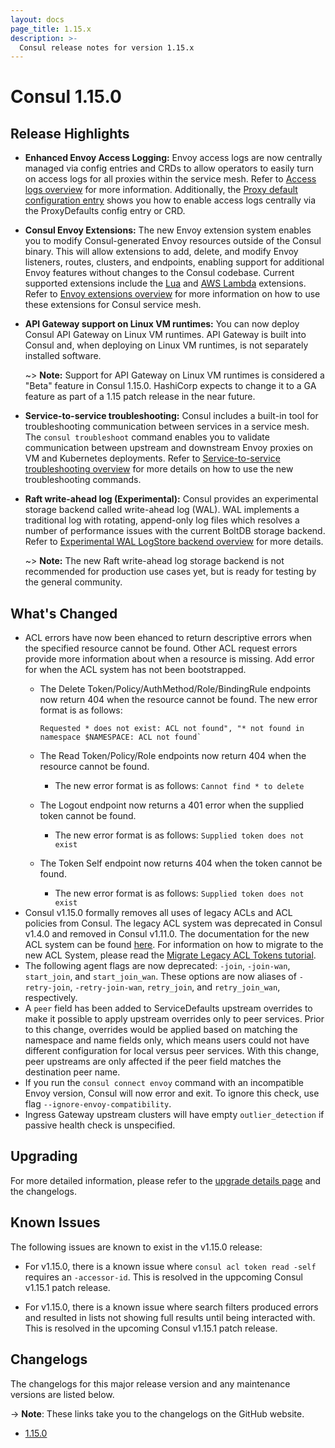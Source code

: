 ```yaml
---
layout: docs
page_title: 1.15.x
description: >-
  Consul release notes for version 1.15.x
---
```


# Consul 1.15.0

## Release Highlights

- **Enhanced Envoy Access Logging:** Envoy access logs are now centrally managed via config entries and CRDs to allow operators to easily turn on access logs for all proxies within the service mesh. Refer to [Access logs overview](/consul/docs/connect/observability/access-logs) for more information. Additionally, the [Proxy default configuration entry](/consul/docs/connect/config-entries/proxy-defaults) shows you how to enable access logs centrally via the ProxyDefaults config entry or CRD.  

- **Consul Envoy Extensions:** The new Envoy extension system enables you to modify Consul-generated Envoy resources outside of the Consul binary. This will allow extensions to add, delete, and modify Envoy listeners, routes, clusters, and endpoints, enabling support for additional Envoy features without changes to the Consul codebase. 
Current supported extensions include the [Lua](/consul/docs/connect/proxies/envoy-extensions#lua) and [AWS Lambda](/consul/docs/connect/proxies/envoy-extensions#lambda) extensions. Refer to [Envoy extensions overview](/consul/docs/connect/proxies/envoy-extensions) for more information on how to use these extensions for Consul service mesh.  

- **API Gateway support on Linux VM runtimes:** You can now deploy Consul API Gateway on Linux VM runtimes. API Gateway is built into Consul and, when deploying on Linux VM runtimes, is not separately installed software.

  ~> **Note:** Support for API Gateway on Linux VM runtimes is considered a "Beta" feature in Consul 1.15.0. HashiCorp expects to change it to a GA feature as part of a 1.15 patch release in the near future.

- **Service-to-service troubleshooting:** Consul includes a built-in tool for troubleshooting communication between services in a service mesh. The `consul troubleshoot` command enables you to validate communication between upstream and downstream Envoy proxies on VM and Kubernetes deployments.
Refer to [Service-to-service troubleshooting overview](/consul/docs/troubleshoot/troubleshoot-services) for more details on how to use the new troubleshooting commands. 

- **Raft write-ahead log (Experimental):** Consul provides an experimental storage backend called write-ahead log (WAL). WAL implements a traditional log with rotating, append-only log files which resolves a number of performance issues with the current BoltDB storage backend. Refer to [Experimental WAL LogStore backend overview](/consul/docs/agent/wal-logstore) for more details.   
  
  ~> **Note:** The new Raft write-ahead log storage backend is not recommended for production use cases yet, but is ready for testing by the general community. 

## What's Changed

- ACL errors have now been ehanced to return descriptive errors when the specified resource cannot be found. Other ACL request errors provide more information about when a resource is missing. Add error for when the ACL system has not been bootstrapped.
  - The Delete Token/Policy/AuthMethod/Role/BindingRule endpoints now return 404 when the resource cannot be found. The new error format is as follows:

    ```log hideClipboard
    Requested * does not exist: ACL not found", "* not found in namespace $NAMESPACE: ACL not found`
    ```

  - The Read Token/Policy/Role endpoints now return 404 when the resource cannot be found.
    - The new error format is as follows: `Cannot find * to delete`
  - The Logout endpoint now returns a 401 error when the supplied token cannot be found.
    - The new error format is as follows: `Supplied token does not exist`
  - The Token Self endpoint now returns 404 when the token cannot be found.
    - The new error format is as follows: `Supplied token does not exist`
- Consul v1.15.0 formally removes all uses of legacy ACLs and ACL policies from Consul. The legacy ACL system was deprecated in Consul v1.4.0 and removed in Consul v1.11.0. The documentation for the new ACL system can be found [here](/consul/docs/v1.14.x/security/acl). For information on how to migrate to the new ACL System, please read the [Migrate Legacy ACL Tokens tutorial](/consul/tutorials/security-operations/access-control-token-migration).
- The following agent flags are now deprecated: `-join`, `-join-wan`, `start_join`, and `start_join_wan`. These options are now aliases of `-retry-join`, `-retry-join-wan`, `retry_join`, and `retry_join_wan`, respectively. 
- A `peer` field has been added to ServiceDefaults upstream overrides to make it possible to apply upstream overrides only to peer services. Prior to this change, overrides would be applied based on matching the namespace and name fields only, which means users could not have different configuration for local versus peer services. With this change, peer upstreams are only affected if the peer field matches the destination peer name. 
- If you run the `consul connect envoy` command with an incompatible Envoy version, Consul will now error and exit. To ignore this check, use flag `--ignore-envoy-compatibility`.
- Ingress Gateway upstream clusters will have empty `outlier_detection` if passive health check is unspecified.

## Upgrading

For more detailed information, please refer to the [upgrade details page](/consul/docs/upgrading/upgrade-specific#consul-1-15-0) and the changelogs.

## Known Issues

The following issues are known to exist in the v1.15.0 release:

- For v1.15.0, there is a known issue where `consul acl token read -self` requires an `-accessor-id`. This is resolved in the uppcoming Consul v1.15.1 patch release.

- For v1.15.0, there is a known issue where search filters produced errors and resulted in lists not showing full results until being interacted with. This is resolved in the upcoming Consul v1.15.1 patch release.


## Changelogs

The changelogs for this major release version and any maintenance versions are listed below.

-> **Note**: These links take you to the changelogs on the GitHub website.

- [1.15.0](https://github.com/hashicorp/consul/releases/tag/v1.15.0)